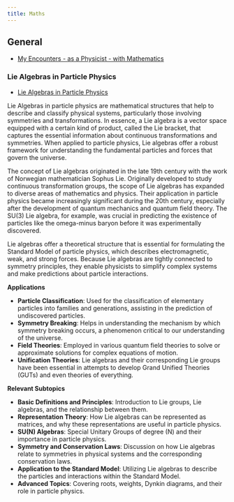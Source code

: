 ```yaml
---
title: Maths
---
```



## General

- [My Encounters - as a Physicist - with Mathematics](https://pubs.aip.org/physicstoday/article-abstract/49/2/28/408873/My-Encounters-as-a-Physicist-with?redirectedFrom=fulltext)

### Lie Algebras in Particle Physics

- [Lie Algebras in Particle Physics](https://library.oapen.org/handle/20.500.12657/50876)

Lie Algebras in particle physics are mathematical structures that help to describe and classify physical systems, particularly those involving symmetries and transformations. In essence, a Lie algebra is a vector space equipped with a certain kind of product, called the Lie bracket, that captures the essential information about continuous transformations and symmetries. When applied to particle physics, Lie algebras offer a robust framework for understanding the fundamental particles and forces that govern the universe. 

The concept of Lie algebras originated in the late 19th century with the work of Norwegian mathematician Sophus Lie. Originally developed to study continuous transformation groups, the scope of Lie algebras has expanded to diverse areas of mathematics and physics. Their application in particle physics became increasingly significant during the 20th century, especially after the development of quantum mechanics and quantum field theory. The SU(3) Lie algebra, for example, was crucial in predicting the existence of particles like the omega-minus baryon before it was experimentally discovered.

Lie algebras offer a theoretical structure that is essential for formulating the Standard Model of particle physics, which describes electromagnetic, weak, and strong forces. Because Lie algebras are tightly connected to symmetry principles, they enable physicists to simplify complex systems and make predictions about particle interactions.

**Applications**

- **Particle Classification**: Used for the classification of elementary particles into families and generations, assisting in the prediction of undiscovered particles.
- **Symmetry Breaking**: Helps in understanding the mechanism by which symmetry breaking occurs, a phenomenon critical to our understanding of the universe.
- **Field Theories**: Employed in various quantum field theories to solve or approximate solutions for complex equations of motion.
- **Unification Theories**: Lie algebras and their corresponding Lie groups have been essential in attempts to develop Grand Unified Theories (GUTs) and even theories of everything.

**Relevant Subtopics**

- **Basic Definitions and Principles**: Introduction to Lie groups, Lie algebras, and the relationship between them.
- **Representation Theory**: How Lie algebras can be represented as matrices, and why these representations are useful in particle physics.
- **SU(N) Algebras**: Special Unitary Groups of degree \(N\) and their importance in particle physics.
- **Symmetry and Conservation Laws**: Discussion on how Lie algebras relate to symmetries in physical systems and the corresponding conservation laws.
- **Application to the Standard Model**: Utilizing Lie algebras to describe the particles and interactions within the Standard Model.
- **Advanced Topics**: Covering roots, weights, Dynkin diagrams, and their role in particle physics.